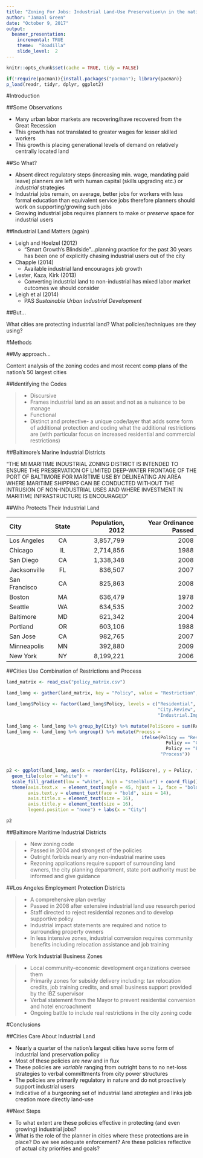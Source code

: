```yaml
---
title: "Zoning For Jobs: Industrial Land-Use Preservation\n in the nation's largest cities"
author: "Jamaal Green"
date: "October 9, 2017"
output: 
  beamer_presentation:
    incremental: TRUE
    theme:  "Boadilla"
    slide_level:  2
---
```


```r
knitr::opts_chunk$set(cache = TRUE, tidy = FALSE)

if(!require(pacman)){install.packages("pacman"); library(pacman)}
p_load(readr, tidyr, dplyr, ggplot2)
```

#Introduction

##Some Observations

- Many urban labor markets are recovering/have recovered from the Great Recession
- This growth has not translated to greater wages for lesser skilled workers
- This growth is placing generational levels of demand on relatively centrally located land

##So What?

- Absent direct regulatory steps (increasing min. wage, mandating paid leave) planners are left with human capital (skills upgrading etc.) or *industrial* strategies
- Industrial jobs remain, on average, better jobs for workers with less formal education than equivalent service jobs therefore planners should work on supporting/growing such jobs
- Growing industrial jobs requires planners to make or *preserve* space for industrial users


##Industrial Land Matters (again)

- Leigh and Hoelzel (2012)
    + "Smart Growth's Blindside"...planning practice for the past 30 years has been one of explicitly chasing industrial users out of the city
- Chapple (2014)
    + Available industrial land encourages job growth
- Lester, Kaza, Kirk (2013)
    + Converting industrial land to non-industrial has mixed labor market outcomes we should consider
- Leigh et al (2014)
    + PAS *Sustainable Urban Industrial Development*

##But...

What cities are protecting industrial land? What policies/techniques are they using? 

#Methods

##My approach...

Content analysis of the zoning codes and most recent comp plans of the nation's 50 largest cities

##Identifying the Codes

> - Discursive
  + Frames industrial land as an asset and not as a nuisance to be manage
> - Functional
  + Distinct and protective- a unique code/layer that adds some form of additional protection and coding what the additional restrictions are (with particular focus on increased residential and commercial restrictions)

##Baltimore's Marine Industrial Districts

"THE MI MARITIME INDUSTRIAL ZONING DISTRICT IS INTENDED TO ENSURE THE PRESERVATION OF LIMITED DEEP-WATER FRONTAGE OF THE PORT OF BALTIMORE FOR MARITIME USE BY DELINEATING AN AREA WHERE MARITIME SHIPPING CAN BE CONDUCTED WITHOUT THE INTRUSION OF NON-INDUSTRIAL USES AND WHERE INVESTMENT IN MARITIME INFRASTRUCTURE IS ENCOURAGED"

##Who Protects Their Industrial Land

| City          | State | Population, 2012 | Year Ordinance Passed |
|:---------------|:-----:| ----------------:| ---------------------:|
| Los Angeles   |   CA  |     3,857,799    |          2008         |
| Chicago       |   IL  |     2,714,856    |          1988         |
| San Diego     |   CA  |     1,338,348    |          2008         |
| Jacksonville  |   FL  |      836,507     |          2007         |
| San Francisco |   CA  |      825,863     |          2008         |
| Boston        |   MA  |      636,479     |          1978         |
| Seattle       |   WA  |      634,535     |          2002         |
| Baltimore     |   MD  |      621,342     |          2004         |
| Portland      |   OR  |      603,106     |          1988         |
| San Jose      |   CA  |      982,765     |          2007         |
| Minneapolis   |   MN  |      392,880     |          2009         |
| New York      |   NY  |     8,199,221    |          2006         |

##Cities Use Combination of Restrictions and Process

```r

land_matrix <- read_csv("policy_matrix.csv")

land_long <- gather(land_matrix, key = "Policy", value = "Restriction", 2:9)

land_long$Policy <- factor(land_long$Policy, levels = c("Residential", "Commercial", "Educational", 
                                                        "City.Review", "Region.State",
                                                        "Industrial.Impact", "CBA", "Industrial.Support"))

land_long <- land_long %>% group_by(City) %>% mutate(PoliScore = sum(Restriction))
land_long <- land_long %>% ungroup() %>% mutate(Process = 
                                                  ifelse(Policy == "Residential" | 
                                                           Policy == "Commercial" |
                                                           Policy == "Educational", "Use",
                                                         "Process"))


p2 <- ggplot(land_long, aes(x = reorder(City, PoliScore), y = Policy, fill = Restriction)) + 
  geom_tile(color = "white") + 
  scale_fill_gradient(low = "white", high = "steelblue") + coord_flip() + 
  theme(axis.text.x  = element_text(angle = 45, hjust = 1, face = "bold", size = 14),
        axis.text.y = element_text(face = "bold", size = 14),
        axis.title.x = element_text(size = 16),
        axis.title.y = element_text(size = 16),
        legend.position = "none") + labs(x = "City")

p2
```


##Baltimore Maritime Industrial Districts

> - New zoning code
> - Passed in 2004 and strongest of the policies
> - Outright forbids nearly any non-industrial marine uses 
> - Rezoning applications require support of surrounding land owners, the city planning department, state port authority must be informed and give guidance

##Los Angeles Employment Protection Districts

> - A comprehensive plan overlay
> - Passed in 2008 after extensive industrial land use research period
> - Staff directed to reject residential rezones and to develop supportive policy
> - Industrial impact statements are required and notice to surrounding property owners
> - In less intensive zones, industrial conversion requires community benefits including relocation assistance and job training

##New York Industrial Business Zones

> - Local community-economic development organizations oversee them
> - Primarily zones for subsidy delivery including: tax relocation credits, job training credits, and small business support provided by the IBZ supervisor
> - Verbal statement from the Mayor to prevent residential conversion and hotel encroachment
> - Ongoing battle to include real restrictions in the city zoning code

#Conclusions

##Cities Care About Industrial Land

- Nearly a quarter of the nation's largest cities have some form of industrial land preservation policy
- Most of these policies are *new* and in flux
- These policies are *variable* ranging from outright bans to no net-loss strategies to verbal committments from city power structures
- The policies are primarily regulatory in nature and do not proactively support industrial users
- Indicative of a burgeoning set of industrial land *strategies* and links job creation more directly land-use

##Next Steps

- To what extent are these policies effective in protecting (and even growing) industrial jobs?
- What is the role of the planner in cities where these protections are in place? Do we see adequate enforcement? Are these policies reflective of actual city priorities and goals? 
